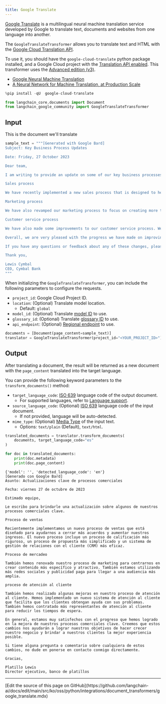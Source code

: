 ```yaml
---
title: Google Translate
---
```


[Google Translate](https://translate.google.com/) is a multilingual neural machine translation service developed by Google to translate text, documents and websites from one language into another.

The `GoogleTranslateTransformer` allows you to translate text and HTML with the [Google Cloud Translation API](https://cloud.google.com/translate).

To use it, you should have the `google-cloud-translate` python package installed, and a Google Cloud project with the [Translation API enabled](https://cloud.google.com/translate/docs/setup). This transformer uses the [Advanced edition (v3)](https://cloud.google.com/translate/docs/intro-to-v3).

- [Google Neural Machine Translation](https://en.wikipedia.org/wiki/Google_Neural_Machine_Translation)
- [A Neural Network for Machine Translation, at Production Scale](https://blog.research.google/2016/09/a-neural-network-for-machine.html)

```python
%pip install -qU  google-cloud-translate
```

```python
from langchain_core.documents import Document
from langchain_google_community import GoogleTranslateTransformer
```

## Input

This is the document we'll translate

```python
sample_text = """[Generated with Google Bard]
Subject: Key Business Process Updates

Date: Friday, 27 October 2023

Dear team,

I am writing to provide an update on some of our key business processes.

Sales process

We have recently implemented a new sales process that is designed to help us close more deals and grow our revenue. The new process includes a more rigorous qualification process, a more streamlined proposal process, and a more effective customer relationship management (CRM) system.

Marketing process

We have also revamped our marketing process to focus on creating more targeted and engaging content. We are also using more social media and paid advertising to reach a wider audience.

Customer service process

We have also made some improvements to our customer service process. We have implemented a new customer support system that makes it easier for customers to get help with their problems. We have also hired more customer support representatives to reduce wait times.

Overall, we are very pleased with the progress we have made on improving our key business processes. We believe that these changes will help us to achieve our goals of growing our business and providing our customers with the best possible experience.

If you have any questions or feedback about any of these changes, please feel free to contact me directly.

Thank you,

Lewis Cymbal
CEO, Cymbal Bank
"""
```

When initializing the `GoogleTranslateTransformer`, you can include the following parameters to configure the requests.

- `project_id`: Google Cloud Project ID.
- `location`: (Optional) Translate model location.
  - Default: `global`
- `model_id`: (Optional) Translate [model ID][models] to use.
- `glossary_id`: (Optional) Translate [glossary ID][glossaries] to use.
- `api_endpoint`: (Optional) [Regional endpoint][endpoints] to use.

[models]: https://cloud.google.com/translate/docs/advanced/translating-text-v3#comparing-models
[glossaries]: https://cloud.google.com/translate/docs/advanced/glossary
[endpoints]: https://cloud.google.com/translate/docs/advanced/endpoints

```python
documents = [Document(page_content=sample_text)]
translator = GoogleTranslateTransformer(project_id="<YOUR_PROJECT_ID>")
```

## Output

After translating a document, the result will be returned as a new document with the `page_content` translated into the target language.

You can provide the following keyword parameters to the `transform_documents()` method:

- `target_language_code`: [ISO 639][iso-639] language code of the output document.
  - For supported languages, refer to [Language support][supported-languages].
- `source_language_code`: (Optional) [ISO 639][iso-639] language code of the input document.
  - If not provided, language will be auto-detected.
- `mime_type`: (Optional) [Media Type][media-type] of the input text.
  - Options: `text/plain` (Default), `text/html`.

[iso-639]: https://en.wikipedia.org/wiki/ISO_639
[supported-languages]: https://cloud.google.com/translate/docs/languages
[media-type]: https://en.wikipedia.org/wiki/Media_type

```python
translated_documents = translator.transform_documents(
    documents, target_language_code="es"
)
```

```python
for doc in translated_documents:
    print(doc.metadata)
    print(doc.page_content)
```

```output
{'model': '', 'detected_language_code': 'en'}
[Generado con Google Bard]
Asunto: Actualizaciones clave de procesos comerciales

Fecha: viernes 27 de octubre de 2023

Estimado equipo,

Le escribo para brindarle una actualización sobre algunos de nuestros procesos comerciales clave.

Proceso de ventas

Recientemente implementamos un nuevo proceso de ventas que está diseñado para ayudarnos a cerrar más acuerdos y aumentar nuestros ingresos. El nuevo proceso incluye un proceso de calificación más riguroso, un proceso de propuesta más simplificado y un sistema de gestión de relaciones con el cliente (CRM) más eficaz.

Proceso de mercadeo

También hemos renovado nuestro proceso de marketing para centrarnos en crear contenido más específico y atractivo. También estamos utilizando más redes sociales y publicidad paga para llegar a una audiencia más amplia.

proceso de atención al cliente

También hemos realizado algunas mejoras en nuestro proceso de atención al cliente. Hemos implementado un nuevo sistema de atención al cliente que facilita que los clientes obtengan ayuda con sus problemas. También hemos contratado más representantes de atención al cliente para reducir los tiempos de espera.

En general, estamos muy satisfechos con el progreso que hemos logrado en la mejora de nuestros procesos comerciales clave. Creemos que estos cambios nos ayudarán a lograr nuestros objetivos de hacer crecer nuestro negocio y brindar a nuestros clientes la mejor experiencia posible.

Si tiene alguna pregunta o comentario sobre cualquiera de estos cambios, no dude en ponerse en contacto conmigo directamente.

Gracias,

Platillo Lewis
Director ejecutivo, banco de platillos
```

---

<Callout icon="pen-to-square" iconType="regular">
  [Edit the source of this page on GitHub](https://github.com/langchain-ai/docs/edit/main/src/ko/oss/python/integrations/document_transformers/google_translate.mdx)
</Callout>
